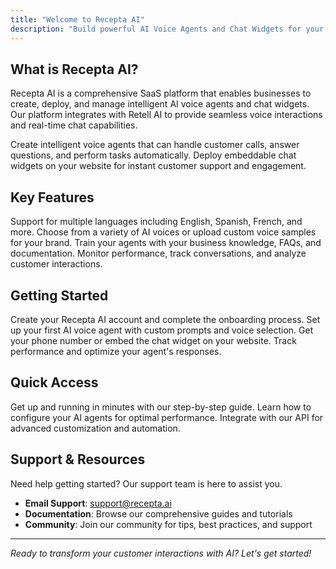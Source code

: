 ```yaml
---
title: "Welcome to Recepta AI"
description: "Build powerful AI Voice Agents and Chat Widgets for your business"
---
```


## What is Recepta AI?

Recepta AI is a comprehensive SaaS platform that enables businesses to create, deploy, and manage intelligent AI voice agents and chat widgets. Our platform integrates with Retell AI to provide seamless voice interactions and real-time chat capabilities.

<CardGroup cols={2}>
  <Card
    title="AI Voice Agents"
    icon="robot"
    href="/agents/overview"
  >
    Create intelligent voice agents that can handle customer calls, answer questions, and perform tasks automatically.
  </Card>
  <Card
    title="Chat Widgets"
    icon="message-circle"
    href="/chat-widget/overview"
  >
    Deploy embeddable chat widgets on your website for instant customer support and engagement.
  </Card>
</CardGroup>

## Key Features

<CardGroup cols={2}>
  <Card
    title="Multi-Language Support"
    icon="globe"
    href="/agents/configuration"
  >
    Support for multiple languages including English, Spanish, French, and more.
  </Card>
  <Card
    title="Custom Voice Selection"
    icon="microphone"
    href="/agents/creation"
  >
    Choose from a variety of AI voices or upload custom voice samples for your brand.
  </Card>
  <Card
    title="Knowledge Base Integration"
    icon="book-open"
    href="/features/knowledge-base"
  >
    Train your agents with your business knowledge, FAQs, and documentation.
  </Card>
  <Card
    title="Real-time Analytics"
    icon="chart-line"
    href="/features/analytics"
  >
    Monitor performance, track conversations, and analyze customer interactions.
  </Card>
</CardGroup>

## Getting Started

<Steps>
  <Step title="Sign Up">
    Create your Recepta AI account and complete the onboarding process.
  </Step>
  <Step title="Configure Your Agent">
    Set up your first AI voice agent with custom prompts and voice selection.
  </Step>
  <Step title="Deploy">
    Get your phone number or embed the chat widget on your website.
  </Step>
  <Step title="Monitor">
    Track performance and optimize your agent's responses.
  </Step>
</Steps>

## Quick Access

<CardGroup cols={3}>
  <Card
    title="Quick Start Guide"
    icon="rocket"
    href="/quickstart"
  >
    Get up and running in minutes with our step-by-step guide.
  </Card>
  <Card
    title="Agent Setup"
    icon="settings"
    href="/setup/onboarding"
  >
    Learn how to configure your AI agents for optimal performance.
  </Card>
  <Card
    title="API Reference"
    icon="code"
    href="/api-reference/introduction"
  >
    Integrate with our API for advanced customization and automation.
  </Card>
</CardGroup>

## Support & Resources

Need help getting started? Our support team is here to assist you.

- **Email Support**: [support@recepta.ai](mailto:support@recepta.ai)
- **Documentation**: Browse our comprehensive guides and tutorials
- **Community**: Join our community for tips, best practices, and support

---

*Ready to transform your customer interactions with AI? Let's get started!*